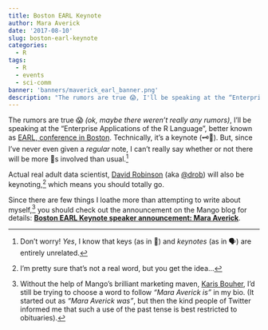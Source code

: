 ```yaml
---
title: Boston EARL Keynote
author: Mara Averick
date: '2017-08-10'
slug: boston-earl-keynote
categories:
  - R
tags:
  - R
  - events
  - sci-comm
banner: 'banners/maverick_earl_banner.png'
description: "The rumors are true 😱, I'll be speaking at the “Enterprise Applications of the R Language” (better known as EARL) conference in Boston. Technically, it's a keynote (🗝📝). But, since I've never even given a regular note, I can't really say whether or not there will be more 🔑s involved than usual."
---
```


The rumors are true 😱 _(ok, maybe there weren't really any rumors)_, I'll be speaking at the “Enterprise Applications of the R Language”, better known as [EARL, conference in Boston](https://earlconf.com/boston/). Technically, it's a keynote (🗝📝). But, since I've never even given a _regular_ note, I can't really say whether or not there will be more 🔑s involved than usual.[^1]

Actual real adult data scientist, [David Robinson](https://www.mango-solutions.com/blog/keynote-speaker-announcement-david-robinson-stack-overflow) (aka [\@drob](https://twitter.com/drob)) will also be keynoting,[^2] which means you should totally go.

Since there are few things I loathe more than attempting to write about myself,[^3] you should check out the announcement on the Mango blog for details: [**Boston EARL Keynote speaker announcement: Mara Averick**](https://www.mango-solutions.com/blog/boston-earl-keynote-speaker-announcement-mara-averick).


[^1]: Don't worry! _Yes_, I know that keys (as in 🔐) and _keynotes_ (as in 🗣) are entirely unrelated.

[^2]: I'm pretty sure that's not a real word, but you get the idea...

[^3]: Without the help of Mango's brilliant marketing maven, [Karis Bouher](https://twitter.com/KarisBouher), I'd still be trying to choose a word to follow _"Mara Averick is"_ in my bio. (It started out as _"Mara Averick was"_, but then the kind people of Twitter informed me that such a use of the past tense is best restricted to obituaries).